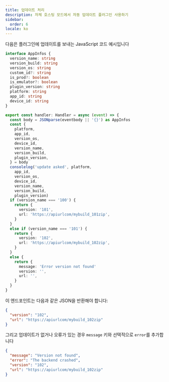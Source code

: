 ```yaml
---
title: 업데이트 처리
description: 자체 호스팅 모드에서 자동 업데이트 플러그인 사용하기
sidebar:
  order: 6
locale: ko
---
```


다음은 플러그인에 업데이트를 보내는 JavaScript 코드 예시입니다

```typescript
interface AppInfos {
  version_name: string
  version_build: string
  version_os: string
  custom_id?: string
  is_prod?: boolean
  is_emulator?: boolean
  plugin_version: string
  platform: string
  app_id: string
  device_id: string
}

export const handler: Handler = async (event) => {
  const body = JSONparse(eventbody || '{}') as AppInfos
  const {
    platform,
    app_id,
    version_os,
    device_id,
    version_name,
    version_build,
    plugin_version,
  } = body
  consolelog('update asked', platform,
    app_id,
    version_os,
    device_id,
    version_name,
    version_build,
    plugin_version)
  if (version_name === '100') {
    return {
      version: '101',
      url: 'https://apiurlcom/mybuild_101zip',
    }
  }
  else if (version_name === '101') {
    return {
      version: '102',
      url: 'https://apiurlcom/mybuild_102zip',
    }
  }
  else {
    return {
      message: 'Error version not found'
      version: '',
      url: '',
    }
  }
}
```

이 엔드포인트는 다음과 같은 JSON을 반환해야 합니다:

```json
{
  "version": "102",
  "url": "https://apiurlcom/mybuild_102zip"
}
```

그리고 업데이트가 없거나 오류가 있는 경우 `message` 키와 선택적으로 `error`를 추가합니다

```json
{
  "message": "Version not found",
  "error": "The backend crashed",
  "version": "102",
  "url": "https://apiurlcom/mybuild_102zip"
}
```